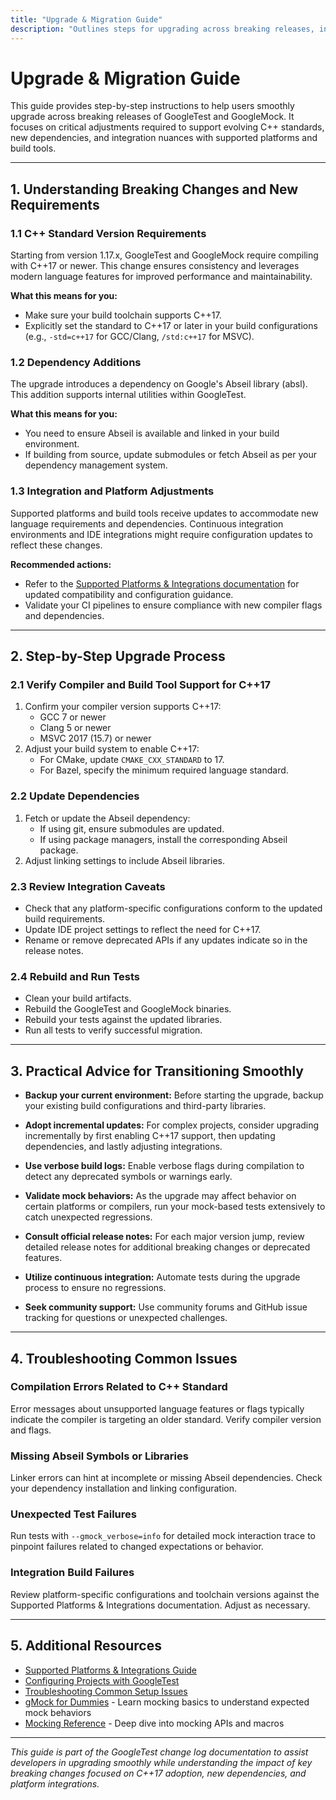 ```yaml
---
title: "Upgrade & Migration Guide"
description: "Outlines steps for upgrading across breaking releases, including required changes to support new C++ standards (e.g., C++17 requirement in 1.17.x), dependency additions (such as Abseil), and integration adjustments for supported platforms and build tools. Offers practical advice for transitioning smoothly between versions."
---
```


# Upgrade & Migration Guide

This guide provides step-by-step instructions to help users smoothly upgrade across breaking releases of GoogleTest and GoogleMock. It focuses on critical adjustments required to support evolving C++ standards, new dependencies, and integration nuances with supported platforms and build tools.

---

## 1. Understanding Breaking Changes and New Requirements

### 1.1 C++ Standard Version Requirements

Starting from version 1.17.x, GoogleTest and GoogleMock require compiling with C++17 or newer. This change ensures consistency and leverages modern language features for improved performance and maintainability.

**What this means for you:**
- Make sure your build toolchain supports C++17.
- Explicitly set the standard to C++17 or later in your build configurations (e.g., `-std=c++17` for GCC/Clang, `/std:c++17` for MSVC).

### 1.2 Dependency Additions

The upgrade introduces a dependency on Google's Abseil library (absl). This addition supports internal utilities within GoogleTest.

**What this means for you:**
- You need to ensure Abseil is available and linked in your build environment.
- If building from source, update submodules or fetch Abseil as per your dependency management system.

### 1.3 Integration and Platform Adjustments

Supported platforms and build tools receive updates to accommodate new language requirements and dependencies. Continuous integration environments and IDE integrations might require configuration updates to reflect these changes.

**Recommended actions:**
- Refer to the [Supported Platforms & Integrations documentation](/overview/architecture-features-integrations/supported-platforms-integrations) for updated compatibility and configuration guidance.
- Validate your CI pipelines to ensure compliance with new compiler flags and dependencies.

---

## 2. Step-by-Step Upgrade Process

### 2.1 Verify Compiler and Build Tool Support for C++17

1. Confirm your compiler version supports C++17:
   - GCC 7 or newer
   - Clang 5 or newer
   - MSVC 2017 (15.7) or newer
2. Adjust your build system to enable C++17:
   - For CMake, update `CMAKE_CXX_STANDARD` to 17.
   - For Bazel, specify the minimum required language standard.

### 2.2 Update Dependencies

1. Fetch or update the Abseil dependency:
   - If using git, ensure submodules are updated.
   - If using package managers, install the corresponding Abseil package.
2. Adjust linking settings to include Abseil libraries.

### 2.3 Review Integration Caveats

- Check that any platform-specific configurations conform to the updated build requirements.
- Update IDE project settings to reflect the need for C++17.
- Rename or remove deprecated APIs if any updates indicate so in the release notes.

### 2.4 Rebuild and Run Tests

- Clean your build artifacts.
- Rebuild the GoogleTest and GoogleMock binaries.
- Rebuild your tests against the updated libraries.
- Run all tests to verify successful migration.

---

## 3. Practical Advice for Transitioning Smoothly

- **Backup your current environment:** Before starting the upgrade, backup your existing build configurations and third-party libraries.

- **Adopt incremental updates:** For complex projects, consider upgrading incrementally by first enabling C++17 support, then updating dependencies, and lastly adjusting integrations.

- **Use verbose build logs:** Enable verbose flags during compilation to detect any deprecated symbols or warnings early.

- **Validate mock behaviors:** As the upgrade may affect behavior on certain platforms or compilers, run your mock-based tests extensively to catch unexpected regressions.

- **Consult official release notes:** For each major version jump, review detailed release notes for additional breaking changes or deprecated features.

- **Utilize continuous integration:** Automate tests during the upgrade process to ensure no regressions.

- **Seek community support:** Use community forums and GitHub issue tracking for questions or unexpected challenges.

---

## 4. Troubleshooting Common Issues

### Compilation Errors Related to C++ Standard

Error messages about unsupported language features or flags typically indicate the compiler is targeting an older standard. Verify compiler version and flags.

### Missing Abseil Symbols or Libraries

Linker errors can hint at incomplete or missing Abseil dependencies. Check your dependency installation and linking configuration.

### Unexpected Test Failures

Run tests with `--gmock_verbose=info` for detailed mock interaction trace to pinpoint failures related to changed expectations or behavior.

### Integration Build Failures

Review platform-specific configurations and toolchain versions against the Supported Platforms & Integrations documentation. Adjust as necessary.

---

## 5. Additional Resources

- [Supported Platforms & Integrations Guide](/overview/architecture-features-integrations/supported-platforms-integrations)
- [Configuring Projects with GoogleTest](/getting-started/setup-prerequisites-installation/configuring-projects-with-googletest)
- [Troubleshooting Common Setup Issues](/getting-started/troubleshooting-faq-support/common-setup-errors)
- [gMock for Dummies](docs/gmock_for_dummies.md) - Learn mocking basics to understand expected mock behaviors
- [Mocking Reference](docs/reference/mocking.md) - Deep dive into mocking APIs and macros

---

*This guide is part of the GoogleTest change log documentation to assist developers in upgrading smoothly while understanding the impact of key breaking changes focused on C++17 adoption, new dependencies, and platform integrations.*